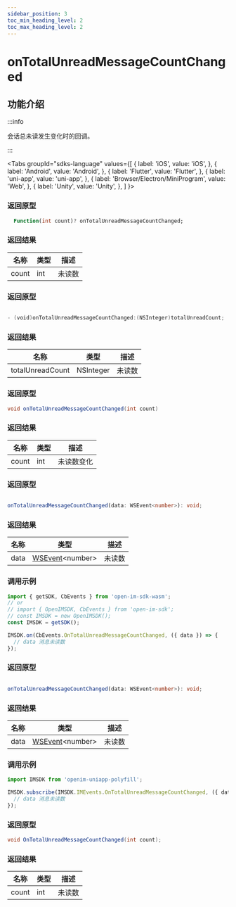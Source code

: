 ```yaml
---
sidebar_position: 3
toc_min_heading_level: 2
toc_max_heading_level: 2
---
```


# onTotalUnreadMessageCountChanged

## 功能介绍

:::info

会话总未读发生变化时的回调。

:::

<Tabs
groupId="sdks-language"
values={[
{ label: 'iOS', value: 'iOS', },
{ label: 'Android', value: 'Android', },
{ label: 'Flutter', value: 'Flutter', },
{ label: 'uni-app', value: 'uni-app', },
{ label: 'Browser/Electron/MiniProgram', value: 'Web', },
{ label: 'Unity', value: 'Unity', },
]
}>

<TabItem value="Flutter">

### 返回原型

```dart showLineNumbers
  Function(int count)? onTotalUnreadMessageCountChanged;
```

### 返回结果

| 名称  | 类型 | 描述       |
| ----- | ---- | ---------- |
| count | int  | 未读数 |

</TabItem>

<TabItem value="iOS">

### 返回原型

```swift showLineNumbers

- (void)onTotalUnreadMessageCountChanged:(NSInteger)totalUnreadCount;

```

### 返回结果

| 名称             | 类型      | 描述       |
| ---------------- | --------- | ---------- |
| totalUnreadCount | NSInteger | 未读数 |

</TabItem>

<TabItem value="Android">

### 返回原型

```java showLineNumbers
void onTotalUnreadMessageCountChanged(int count)
```

### 返回结果

| 名称  | 类型 | 描述       |
| ----- | ---- | ---------- |
| count | int  | 未读数变化 |


</TabItem>

<TabItem value="Web">

### 返回原型

```ts showLineNumbers

onTotalUnreadMessageCountChanged(data: WSEvent<number>): void;

```

### 返回结果

| 名称 | 类型                                             | 描述   |
| ---- | ------------------------------------------------ | ------ |
| data | [WSEvent](docs/sdks/class/response.mdx)<number\> | 未读数 |

### 调用示例

```js showLineNumbers
import { getSDK, CbEvents } from 'open-im-sdk-wasm';
// or
// import { OpenIMSDK, CbEvents } from 'open-im-sdk';
// const IMSDK = new OpenIMSDK();
const IMSDK = getSDK();

IMSDK.on(CbEvents.OnTotalUnreadMessageCountChanged, ({ data }) => {
  // data 消息未读数
});
```

</TabItem>

<TabItem value="uni-app">

### 返回原型

```ts showLineNumbers

onTotalUnreadMessageCountChanged(data: WSEvent<number>): void;

```

### 返回结果

| 名称 | 类型                                             | 描述   |
| ---- | ------------------------------------------------ | ------ |
| data | [WSEvent](docs/sdks/class/response.mdx)<number\> | 未读数 |

### 调用示例

```js showLineNumbers
import IMSDK from 'openim-uniapp-polyfill';

IMSDK.subscribe(IMSDK.IMEvents.OnTotalUnreadMessageCountChanged, ({ data }) => {
  // data 消息未读数
});
```

</TabItem>

<TabItem value="Unity">

### 返回原型

```C# showLineNumbers
void OnTotalUnreadMessageCountChanged(int count);
```

### 返回结果

| 名称  | 类型 | 描述       |
| ----- | ---- | ---------- |
| count | int  | 未读数 |

</TabItem>

</Tabs>
